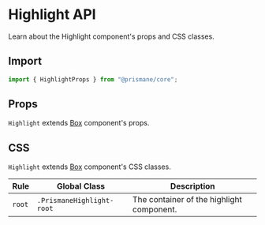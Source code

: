 # Highlight API

Learn about the Highlight component's props and CSS classes.

## Import

```js
import { HighlightProps } from "@prismane/core";
```

## Props

`Highlight` extends [Box](/docs/components-api/box-api) component's props.

## CSS

`Highlight` extends [Box](/docs/components-api/box-api) component's CSS classes.

| Rule   | Global Class              | Description                               |
| ------ | ------------------------- | ----------------------------------------- |
| `root` | `.PrismaneHighlight-root` | The container of the highlight component. |
